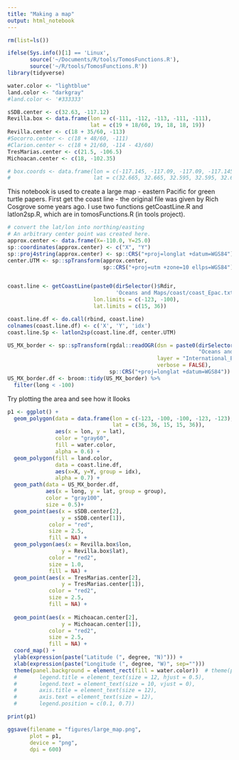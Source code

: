 ```yaml
---
title: "Making a map"
output: html_notebook
---
```


```r
rm(list=ls())

ifelse(Sys.info()[1] == 'Linux',
       source('~/Documents/R/tools/TomosFunctions.R'),
       source('~/R/tools/TomosFunctions.R'))
library(tidyverse)

water.color <- "lightblue"
land.color <- "darkgray"
#land.color <- '#333333'

sSDB.center <- c(32.63, -117.12)
Revilla.box <- data.frame(lon = c(-111, -112, -113, -111, -111),
                          lat = c(19 + 18/60, 19, 18, 18, 19))
Revilla.center <- c(18 + 35/60, -113)
#Socorro.center <- c(18 + 48/60, -111)
#Clarion.center <- c(18 + 21/60, -114 - 43/60)
TresMarias.center <- c(21.5, -106.5)
Michoacan.center <- c(18, -102.35)

# box.coords <- data.frame(lon = c(-117.145, -117.09, -117.09, -117.145, -117.145),
#                          lat = c(32.665, 32.665, 32.595, 32.595, 32.665))

```

This notebook is used to create a large map - eastern Pacific for green turtle papers. First get the coast line - the original file was given by Rich Cosgrove some years ago. I use two functions getCoastLine.R and latlon2sp.R, which are in tomosFunctions.R (in tools project). 


```r
# convert the lat/lon into northing/easting
# An arbitrary center point was created here.
approx.center <- data.frame(X=-110.0, Y=25.0)
sp::coordinates(approx.center) <- c("X", "Y")
sp::proj4string(approx.center) <- sp::CRS("+proj=longlat +datum=WGS84")
center.UTM <- sp::spTransform(approx.center,
                              sp::CRS("+proj=utm +zone=10 ellps=WGS84"))


coast.line <- getCoastLine(paste0(dirSelector()$Rdir,
                                  'Oceans and Maps/coast/coast_Epac.txt'),
                           lon.limits = c(-123, -100),
                           lat.limits = c(15, 36))

coast.line.df <- do.call(rbind, coast.line)
colnames(coast.line.df) <- c('X', 'Y', 'idx')
coast.line.Sp <- latlon2sp(coast.line.df, center.UTM)

US_MX_border <- sp::spTransform(rgdal::readOGR(dsn = paste0(dirSelector()$Rdir,
                                                            "Oceans and Maps/International_Boundary/shp"),
                                               layer = "International_Boundary_Final",
                                               verbose = FALSE),
                                sp::CRS("+proj=longlat +datum=WGS84"))
US_MX_border.df <- broom::tidy(US_MX_border) %>%
  filter(long < -100)
```

Try plotting the area and see how it llooks

```r
p1 <- ggplot() +  
  geom_polygon(data = data.frame(lon = c(-123, -100, -100, -123, -123),
                                 lat = c(36, 36, 15, 15, 36)),
               aes(x = lon, y = lat),
               color = "gray60",
               fill = water.color,
               alpha = 0.6) + 
  geom_polygon(fill = land.color,
               data = coast.line.df,
               aes(x=X, y=Y, group = idx),
               alpha = 0.7) + 
  geom_path(data = US_MX_border.df,
            aes(x = long, y = lat, group = group),
            color = "gray100",
            size = 0.5)+
  geom_point(aes(x = sSDB.center[2], 
                 y = sSDB.center[1]),
             color = "red",
             size = 2.5,
             fill = NA) + 
  geom_polygon(aes(x = Revilla.box$lon, 
                 y = Revilla.box$lat),
             color = "red2",
             size = 1.0,
             fill = NA) + 
  geom_point(aes(x = TresMarias.center[2], 
                 y = TresMarias.center[1]),
             color = "red2",
             size = 2.5,
             fill = NA) + 
  
  geom_point(aes(x = Michoacan.center[2], 
                 y = Michoacan.center[1]),
             color = "red2",
             size = 2.5,
             fill = NA) + 
  coord_map() +
  ylab(expression(paste("Latitude (", degree, "N)"))) +
  xlab(expression(paste("Longitude (", degree, "W)", sep=""))) 
  theme(panel.background = element_rect(fill = water.color))  # theme(plot.title = element_text(hjust = 0.5),
  #       legend.title = element_text(size = 12, hjust = 0.5),
  #       legend.text = element_text(size = 10, vjust = 0),
  #       axis.title = element_text(size = 12),
  #       axis.text = element_text(size = 12),
  #       legend.position = c(0.1, 0.7))

print(p1)

ggsave(filename = "figures/large_map.png",
       plot = p1,
       device = "png",
       dpi = 600)
```

